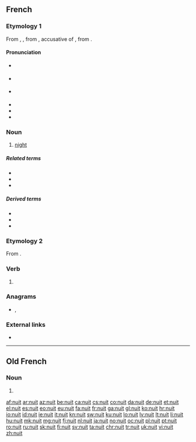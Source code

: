 ==French==

===Etymology 1===
From {{inh|fr|fro|noit}}, {{m|fro|nuit}}, from {{inh|fr|la|noctem}}, accusative of {{m|la|nox}}, from {{inh|fr|ine-pro|*nókʷts}}.

====Pronunciation====
* {{a|France}} {{IPA|/nɥi/|lang=fr}}
* {{a|Belgium}} {{IPA|/nwi/|lang=fr}}
* {{a|Québec, popular}} {{IPA|/nɥɪt/|lang=fr}}
* {{audio|Fr-nuit.ogg|audio (une nuit)|lang=fr}}
* {{homophones|nui|nuis|nuits|lang=fr}}
* {{rhymes|ɥi|lang=fr}}

===Noun===
{{fr-noun|f}}

# [[night]]

=====Related terms=====
* {{l|fr|minuit}}
* {{l|fr|nuitamment}}
* {{l|fr|nuitée}}

=====Derived terms=====
* {{l|fr|chemise de nuit}}
* {{l|fr|la nuit porte conseil}}
* {{l|fr|table de nuit}}

===Etymology 2===
From {{l|fr|nuire}}.

===Verb===
{{fr-verb-form}}

# {{inflection of|nuire||3|s|pres|indc|lang=fr}}

===Anagrams===
* {{l|fr|unit}}, {{l|fr|unît}}

===External links===
* {{R:TLFi}}

----

==Old French==

===Noun===
{{fro-noun|f}}

# {{alternative form of|noit|lang=fro}}

[[af:nuit]]
[[ar:nuit]]
[[az:nuit]]
[[be:nuit]]
[[ca:nuit]]
[[cs:nuit]]
[[co:nuit]]
[[da:nuit]]
[[de:nuit]]
[[et:nuit]]
[[el:nuit]]
[[es:nuit]]
[[eo:nuit]]
[[eu:nuit]]
[[fa:nuit]]
[[fr:nuit]]
[[ga:nuit]]
[[gl:nuit]]
[[ko:nuit]]
[[hr:nuit]]
[[io:nuit]]
[[id:nuit]]
[[ie:nuit]]
[[it:nuit]]
[[kn:nuit]]
[[sw:nuit]]
[[ku:nuit]]
[[lo:nuit]]
[[lv:nuit]]
[[lt:nuit]]
[[li:nuit]]
[[hu:nuit]]
[[mk:nuit]]
[[mg:nuit]]
[[fj:nuit]]
[[nl:nuit]]
[[ja:nuit]]
[[no:nuit]]
[[oc:nuit]]
[[pl:nuit]]
[[pt:nuit]]
[[ro:nuit]]
[[ru:nuit]]
[[sk:nuit]]
[[fi:nuit]]
[[sv:nuit]]
[[ta:nuit]]
[[chr:nuit]]
[[tr:nuit]]
[[uk:nuit]]
[[vi:nuit]]
[[zh:nuit]]